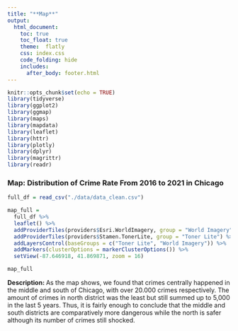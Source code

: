 ```yaml
---
title: "**Map**"
output: 
  html_document:
    toc: true
    toc_float: true
    theme:  flatly
    css: index.css
    code_folding: hide
    includes:
      after_body: footer.html
---
```


```r
knitr::opts_chunk$set(echo = TRUE)
library(tidyverse)
library(ggplot2)
library(ggmap)
library(maps)
library(mapdata)
library(leaflet)
library(httr)
library(plotly)
library(dplyr)
library(magrittr)
library(readr)
```


### **Map: Distribution of Crime Rate From 2016 to 2021 in Chicago**

```r
full_df = read_csv("./data/data_clean.csv")
```


```r
map_full = 
  full_df %>%
  leaflet() %>%
  addProviderTiles(providers$Esri.WorldImagery, group = "World Imagery") %>%
  addProviderTiles(providers$Stamen.TonerLite, group = "Toner Lite") %>%
  addLayersControl(baseGroups = c("Toner Lite", "World Imagery")) %>%
  addMarkers(clusterOptions = markerClusterOptions()) %>%
  setView(-87.646918, 41.869871, zoom = 16)

map_full
```

**Description: **As the map shows, we found that crimes centrally happened in the middle and south of Chicago, with over 20.000 crimes respectively. The amount of crimes in north district was the least but still summed up to 5,000 in the last 5 years. Thus, it is fairly enough to conclude that the middle and south districts are comparatively more dangerous while the north is safer although its number of crimes still shocked.
